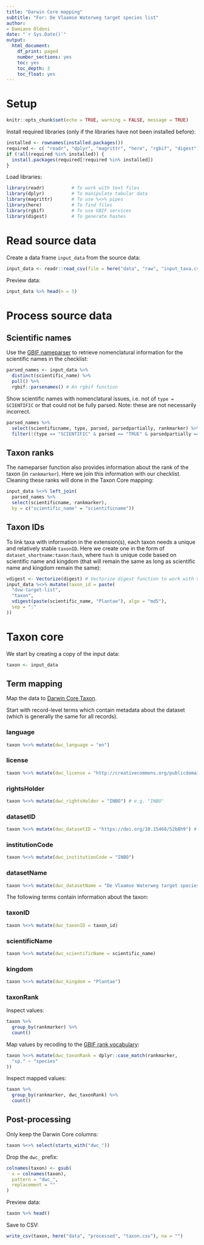 ```yaml
---
title: "Darwin Core mapping"
subtitle: "For: De Vlaamse Waterweg target species list"
author:
- Damiano Oldoni
date: "`r Sys.Date()`"
output:
  html_document:
    df_print: paged
    number_sections: yes
    toc: yes
    toc_depth: 3
    toc_float: yes
---
```


<!-- For examples, see https://github.com/trias-project/checklist-recipe/wiki/Examples -->

# Setup 

```r
knitr::opts_chunk$set(echo = TRUE, warning = FALSE, message = TRUE)
```

Install required libraries (only if the libraries have not been installed before):

```r
installed <- rownames(installed.packages())
required <- c( "readr", "dplyr", "magrittr", "here", "rgbif", "digest")
if (!all(required %in% installed)) {
  install.packages(required[!required %in% installed])
}
```

Load libraries:

```r
library(readr)          # To work with text files
library(dplyr)          # To manipulate tabular data
library(magrittr)       # To use %<>% pipes
library(here)           # To find files
library(rgbif)          # To use GBIF services
library(digest)         # To generate hashes
```

# Read source data

Create a data frame `input_data` from the source data:

```r
input_data <- readr::read_csv(file = here("data", "raw", "input_taxa.csv")) 
```

Preview data:

```r
input_data %>% head(n = 5)
```

# Process source data

## Scientific names

Use the [GBIF nameparser](https://www.gbif.org/tools/name-parser) to retrieve nomenclatural information for the scientific names in the checklist:

```r
parsed_names <- input_data %>%
  distinct(scientific_name) %>%
  pull() %>%
  rgbif::parsenames() # An rgbif function
```

Show scientific names with nomenclatural issues, i.e. not of `type = SCIENTIFIC` or that could not be fully parsed. Note: these are not necessarily incorrect.

```r
parsed_names %>%
  select(scientificname, type, parsed, parsedpartially, rankmarker) %>%
  filter(!(type == "SCIENTIFIC" & parsed == "TRUE" & parsedpartially == "FALSE"))
```

## Taxon ranks

The nameparser function also provides information about the rank of the taxon (in `rankmarker`). Here we join this information with our checklist. Cleaning these ranks will done in the Taxon Core mapping:

```r
input_data %<>% left_join(
  parsed_names %>%
  select(scientificname, rankmarker),
  by = c("scientific_name" = "scientificname"))
```

## Taxon IDs

To link taxa with information in the extension(s), each taxon needs a unique and relatively stable `taxonID`. Here we create one in the form of `dataset_shortname:taxon:hash`, where `hash` is unique code based on scientific name and kingdom (that will remain the same as long as scientific name and kingdom remain the same):

```r
vdigest <- Vectorize(digest) # Vectorize digest function to work with vectors
input_data %<>% mutate(taxon_id = paste(
  "dvw-target-list",
  "taxon",
  vdigest(paste(scientific_name, "Plantae"), algo = "md5"),
  sep = ":"
))
```

# Taxon core

We start by creating a copy of the input data:

```r
taxon <- input_data
```

## Term mapping

Map the data to [Darwin Core Taxon](http://rs.gbif.org/core/dwc_taxon_2015-04-24.xml).

Start with record-level terms which contain metadata about the dataset (which is generally the same for all records).

### language

```r
taxon %<>% mutate(dwc_language = "en")
```

### license

```r
taxon %<>% mutate(dwc_license = "http://creativecommons.org/publicdomain/zero/1.0/")
```

### rightsHolder

```r
taxon %<>% mutate(dwc_rightsHolder = "INBO") # e.g. "INBO"
```

### datasetID

```r
taxon %<>% mutate(dwc_datasetID = "https://doi.org/10.15468/52b8h9") # added after first publication 
```

### institutionCode

```r
taxon %<>% mutate(dwc_institutionCode = "INBO")
```

### datasetName

```r
taxon %<>% mutate(dwc_datasetName = "De Vlaamse Waterweg target species list")
```

The following terms contain information about the taxon:

### taxonID

```r
taxon %<>% mutate(dwc_taxonID = taxon_id)
```

### scientificName

```r
taxon %<>% mutate(dwc_scientificName = scientific_name)
```

### kingdom

```r
taxon %<>% mutate(dwc_kingdom = "Plantae")
```

### taxonRank

Inspect values:

```r
taxon %>%
  group_by(rankmarker) %>%
  count()
```

Map values by recoding to the [GBIF rank vocabulary](http://rs.gbif.org/vocabulary/gbif/rank_2015-04-24.xml):

```r
taxon %<>% mutate(dwc_taxonRank = dplyr::case_match(rankmarker,
  "sp." ~ "species"
))
```

Inspect mapped values: 

```r
taxon %>%
  group_by(rankmarker, dwc_taxonRank) %>%
  count()
```

## Post-processing

Only keep the Darwin Core columns:

```r
taxon %<>% select(starts_with("dwc_"))
```

Drop the `dwc_` prefix:

```r
colnames(taxon) <- gsub(
  x = colnames(taxon), 
  pattern = "dwc_", 
  replacement = ""
)
```

Preview data:

```r
taxon %>% head()
```

Save to CSV:

```r
write_csv(taxon, here("data", "processed", "taxon.csv"), na = "")
```
